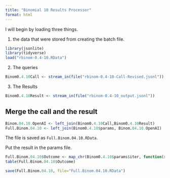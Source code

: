 ```yaml
---
title: "Binomial 10 Results Processor"
format: html
---
```


I will begin by loading three things.  

1. the data that were stored from creating the batch file.

```r
library(jsonlite)
library(tidyverse)
load("rbinom-0.4-10.RData")
```

2. The queries

```r
Binom0.4.10Call <- stream_in(file("rbinom-0.4-10-Call-Revised.jsonl"))
```

3. The Results

```r
Binom0.4.10Result <- stream_in(file("rbinom-0.4-10_output.jsonl"))
```

## Merge the call and the result

```r
Binom.04.10.OpenAI <- left_join(Binom0.4.10Call,Binom0.4.10Result)
Full.Binom.04.10 <- left_join(Binom0.4.10$params, Binom.04.10.OpenAI)
```

The file is saved as `Full.Binom.04.10.RData`.

Put the result in the params file.

```r
Full.Binom.04.10$Outcome <- map_chr(Binom0.4.10$params$iter, function(x) { unlist(Binom0.4.10Result$response$body$choices[[x]][[2]][2]) })
table(Full.Binom.04.10$Outcome)
```

```r
save(Full.Binom.04.10, file="Full.Binom.04.10.RData")
```

